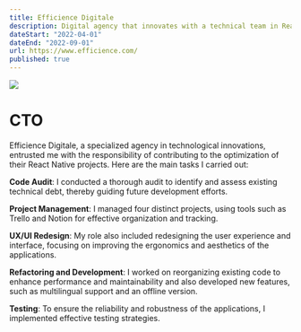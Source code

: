 ```yaml
---
title: Efficience Digitale
description: Digital agency that innovates with a technical team in React Native
dateStart: "2022-04-01"
dateEnd: "2022-09-01"
url: https://www.efficience.com/
published: true
---
```


![](https://dam.malt.com/905d9a2b-94b1-4e56-a805-f6af4f873ffa)

# CTO

Efficience Digitale, a specialized agency in technological innovations, entrusted me with the responsibility of contributing to the optimization of their React Native projects. Here are the main tasks I carried out:

**Code Audit**: I conducted a thorough audit to identify and assess existing technical debt, thereby guiding future development efforts.

**Project Management**: I managed four distinct projects, using tools such as Trello and Notion for effective organization and tracking.

**UX/UI Redesign**: My role also included redesigning the user experience and interface, focusing on improving the ergonomics and aesthetics of the applications.

**Refactoring and Development**: I worked on reorganizing existing code to enhance performance and maintainability and also developed new features, such as multilingual support and an offline version.

**Testing**: To ensure the reliability and robustness of the applications, I implemented effective testing strategies.
